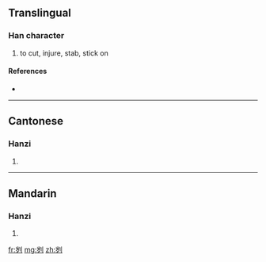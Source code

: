{{also|劌}}
==Translingual==

===Han character===
{{Han char|rn=18|rad=刀|as=06|sn=8|four=|canj=山弓中弓 (UNLN)}}

# to cut, injure, stab, stick on

====References====
* {{Han ref|kx=0139.251|hdz=10334.080|uh=523F|ud=21055}}

----

==Cantonese==

===Hanzi===
{{yue-hanzi|jyut=|y=gwai3|tra=劌}}

# {{defn|Cantonese}}

----

==Mandarin==

===Hanzi===
{{cmn-hanzi|tra=劌|pin=[[guì]] ([[gui4]]), [[xiāo]] ([[xiao1]]), [[xuē]] ([[xue1]])|wg=kuei<sup>4</sup>, hsiao<sup>1</sup>, hsüeh<sup>1</sup>}}

# {{defn|Mandarin}}

[[fr:刿]]
[[mg:刿]]
[[zh:刿]]